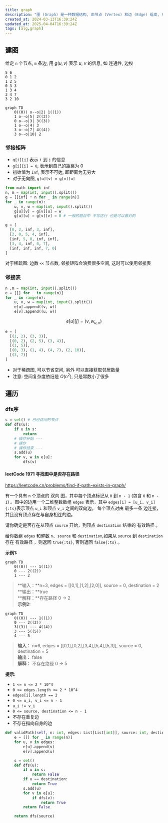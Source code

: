 ```yaml
---
title: graph
description: "图 (Graph) 是一种数据结构, 由节点 (Vertex) 和边 (Edge) 组成, 用于表示对象之间的关系"
created_at: 2024-03-13T16:39:24Z
updated_at: 2025-04-04T16:39:24Z
tags: [alg,graph]
---
```


## 建图

给定 `n` 个节点, `m` 条边, 用 $g(u,v)$ 表示 $u$, $v$ 的信息, 如 连通性, 边权
```
5 6
0 1 2
1 2 5
0 3 3
1 3 4
3 4 7
3 2 10
```
```mermaid
graph TD
    0((0)) o--o|2| 1((1))
    1 o--o|5| 2((2))
    0 o--o|3| 3((3))
    1 o--o|4| 3
    3 o--o|7| 4((4))
    3 o--o|10| 2
```

### 邻接矩阵

- `g[i][j]` 表示 `i` 到 `j` 的信息
- `g[i][i] = 0`, 表示到自己的距离为 0
- 初始值为 `inf`, 表示不可达, 即距离为无穷大
- 对于无向图, `g[u][v] = g[v][u]`

```py
from math import inf
n, m = map(int, input().split())
g = [[inf] * n for _ in range(n)]
for _ in range(m):
    u, v, w = map(int, input().split())
    g[u][v] = g[v][u] = w
    g[u][u] = g[v][v] = 0 # 一般的题目中 不写这行 也是可以做对的
```
```py
g = [
  [0, 2, inf, 3, inf],
  [2, 0, 5, 4, inf],
  [inf, 5, 0, inf, inf],
  [3, 4, inf, 0, 7],
  [inf, inf, inf, 7, 0]
]
```

对于稀疏图: 边数 `<<` 节点数, 邻接矩阵会浪费很多空间, 这时可以使用邻接表

### 邻接表
```py
n ,m = map(int, input().split())
e = [[] for _ in range(n)]
for _ in range(m):
    u, v, w = map(int, input().split())
    e[u].append((v, w))
    e[v].append((u, w))
```
```math
e[u][j] = (v, w_{u,v})
```
```py
e = [
  [(1, 2), (3, 3)],
  [(0, 2), (2, 5), (3, 4)],
  [(1, 5)],
  [(0, 3), (1, 4), (4, 7), (2, 10)],
  [(3, 7)]
]
```
- 对于稀疏图, 可以节省空间, 另外 可以直接获取邻居数量
- 注意: 空间复杂度依旧是 $O(n^2)$, 只是常数小了很多

## 遍历

### dfs序

```py
s = set() # 已经访问的节点
def dfs(u):
    if u in s:
        return
    # 操作开始 ---
    # 操作
    # 操作结束 ---
    s.add(u)
    for v, w in e[u]:
        dfs(v)
```

#### leetCode 1971 寻找图中是否存在路径
https://leetcode.cn/problems/find-if-path-exists-in-graph/

有一个具有 `n` 个顶点的 双向 图，其中每个顶点标记从 `0` 到 `n - 1` (包含 `0` 和 `n - 1`) 。图中的边用一个二维整数数组 `edges` 表示，其中 `edges[i] = [u_i, v_i]{:ts}`表示顶点 `u_i` 和顶点 `v_i` 之间的双向边。 每个顶点对由 最多一条 边连接，并且没有顶点存在与自身相连的边。

请你确定是否存在从顶点 `source` 开始，到顶点 `destination` 结束的 有效路径 。

给你数组 `edges` 和整数 `n`、`source` 和 `destination`,如果从 `source` 到 `destination` 存在 有效路径 ，则返回 `true{:ts}`, 否则返回 `false{:ts}` 。

**示例1:**
```mermaid
graph TD
    0((0)) --- 1((1))
    0 --- 2((2))
    1 --- 2
```

> **输入：**n=3, edges = [[0,1],[1,2],[2,0]], source = 0, destination = 2<br/>
> **输出：**true<br/>
> **解释：**存在路径 0 -> 2<br/>
> **示例2:**

```mermaid
graph TD
    0((0)) --- 1((1))
    0 --- 2((2))
    3((3)) --- 4((4))
    3 --- 5((5))
    4 --- 5
```

> **输入：** n=6, edges = [[0,1],[0,2],[3,4],[5,4],[5,3]], source = 0, destination = 5<br/>
> **输出：** false<br/>
> **解释：** 不存在路径 0 -> 5

**提示:**
- `1 <= n <= 2 * 10^4`
- `0 <= edges.length <= 2 * 10^4`
- `edges[i].length == 2`
- `0 <= u_i, v_i <= n - 1`
- `u_i != v_i`
- `0 <= source, destination <= n - 1`
- 不存在重复边
- 不存在指向自身的边

```py
def validPath(self, n: int, edges: List[List[int]], source: int, destination: int) -> bool:
    e = [[] for _ in range(n)]
    for u, v in edges:
        e[u].append(v)
        e[v].append(u)

    s = set()
    def dfs(u):
        if u in s:
            return False
        if u == destination:
            return True
        s.add(u)
        for v in e[u]:
            if dfs(v):
                return True
        return False

    return dfs(source)
```
